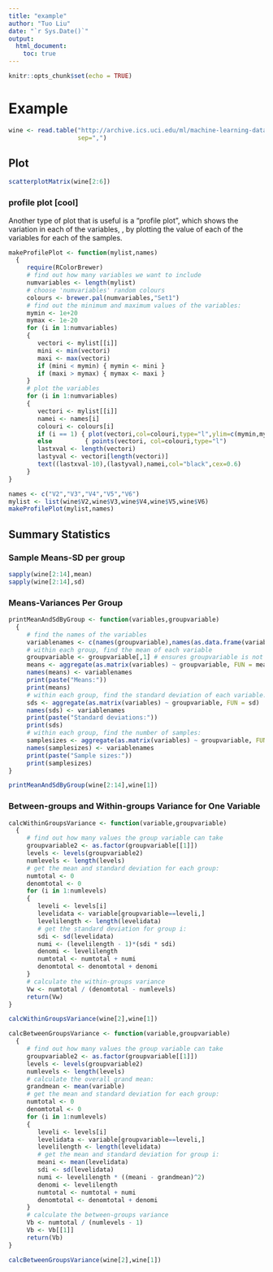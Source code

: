 ```yaml
---
title: "example"
author: "Tuo Liu"
date: "`r Sys.Date()`"
output: 
  html_document:
    toc: true
---
```


```r
knitr::opts_chunk$set(echo = TRUE)
```



# Example {.tabset}
```r
wine <- read.table("http://archive.ics.uci.edu/ml/machine-learning-databases/wine/wine.data",
                   sep=",")
```

## Plot
```r
scatterplotMatrix(wine[2:6])
```

### profile plot [cool]
Another type of plot that is useful is a “profile plot”, which shows the variation in each of the variables, , by plotting the value of each of the variables for each of the samples.
```r
makeProfilePlot <- function(mylist,names)
  {
     require(RColorBrewer)
     # find out how many variables we want to include
     numvariables <- length(mylist)
     # choose 'numvariables' random colours
     colours <- brewer.pal(numvariables,"Set1")
     # find out the minimum and maximum values of the variables:
     mymin <- 1e+20
     mymax <- 1e-20
     for (i in 1:numvariables)
     {
        vectori <- mylist[[i]]
        mini <- min(vectori)
        maxi <- max(vectori)
        if (mini < mymin) { mymin <- mini }
        if (maxi > mymax) { mymax <- maxi }
     }
     # plot the variables
     for (i in 1:numvariables)
     {
        vectori <- mylist[[i]]
        namei <- names[i]
        colouri <- colours[i]
        if (i == 1) { plot(vectori,col=colouri,type="l",ylim=c(mymin,mymax)) }
        else         { points(vectori, col=colouri,type="l")                                     }
        lastxval <- length(vectori)
        lastyval <- vectori[length(vectori)]
        text((lastxval-10),(lastyval),namei,col="black",cex=0.6)
     }
}

names <- c("V2","V3","V4","V5","V6")
mylist <- list(wine$V2,wine$V3,wine$V4,wine$V5,wine$V6)
makeProfilePlot(mylist,names)
```

## Summary Statistics
### Sample Means-SD per group
```r
sapply(wine[2:14],mean)
sapply(wine[2:14],sd)
```

### Means-Variances Per Group
```r
printMeanAndSdByGroup <- function(variables,groupvariable)
  {
     # find the names of the variables
     variablenames <- c(names(groupvariable),names(as.data.frame(variables)))
     # within each group, find the mean of each variable
     groupvariable <- groupvariable[,1] # ensures groupvariable is not a list
     means <- aggregate(as.matrix(variables) ~ groupvariable, FUN = mean)
     names(means) <- variablenames
     print(paste("Means:"))
     print(means)
     # within each group, find the standard deviation of each variable:
     sds <- aggregate(as.matrix(variables) ~ groupvariable, FUN = sd)
     names(sds) <- variablenames
     print(paste("Standard deviations:"))
     print(sds)
     # within each group, find the number of samples:
     samplesizes <- aggregate(as.matrix(variables) ~ groupvariable, FUN = length)
     names(samplesizes) <- variablenames
     print(paste("Sample sizes:"))
     print(samplesizes)
}

printMeanAndSdByGroup(wine[2:14],wine[1])
```

### Between-groups and Within-groups Variance for One Variable
```r
calcWithinGroupsVariance <- function(variable,groupvariable)
  {
     # find out how many values the group variable can take
     groupvariable2 <- as.factor(groupvariable[[1]])
     levels <- levels(groupvariable2)
     numlevels <- length(levels)
     # get the mean and standard deviation for each group:
     numtotal <- 0
     denomtotal <- 0
     for (i in 1:numlevels)
     {
        leveli <- levels[i]
        levelidata <- variable[groupvariable==leveli,]
        levelilength <- length(levelidata)
        # get the standard deviation for group i:
        sdi <- sd(levelidata)
        numi <- (levelilength - 1)*(sdi * sdi)
        denomi <- levelilength
        numtotal <- numtotal + numi
        denomtotal <- denomtotal + denomi
     }
     # calculate the within-groups variance
     Vw <- numtotal / (denomtotal - numlevels)
     return(Vw)
}

calcWithinGroupsVariance(wine[2],wine[1])
```

```r
calcBetweenGroupsVariance <- function(variable,groupvariable)
  {
     # find out how many values the group variable can take
     groupvariable2 <- as.factor(groupvariable[[1]])
     levels <- levels(groupvariable2)
     numlevels <- length(levels)
     # calculate the overall grand mean:
     grandmean <- mean(variable)
     # get the mean and standard deviation for each group:
     numtotal <- 0
     denomtotal <- 0
     for (i in 1:numlevels)
     {
        leveli <- levels[i]
        levelidata <- variable[groupvariable==leveli,]
        levelilength <- length(levelidata)
        # get the mean and standard deviation for group i:
        meani <- mean(levelidata)
        sdi <- sd(levelidata)
        numi <- levelilength * ((meani - grandmean)^2)
        denomi <- levelilength
        numtotal <- numtotal + numi
        denomtotal <- denomtotal + denomi
     }
     # calculate the between-groups variance
     Vb <- numtotal / (numlevels - 1)
     Vb <- Vb[[1]]
     return(Vb)
}

calcBetweenGroupsVariance(wine[2],wine[1])
```
